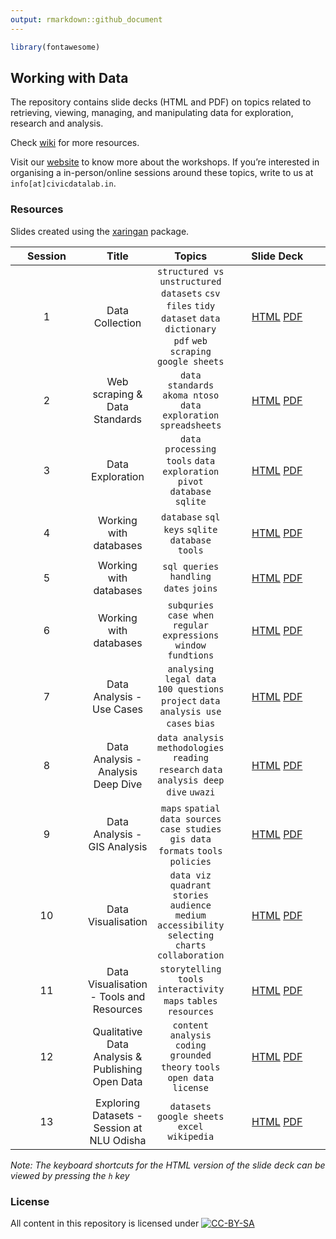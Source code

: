 ```yaml
---
output: rmarkdown::github_document
---
```



```r
library(fontawesome)
```

## Working with Data

The repository contains slide decks (HTML and PDF) on topics related to retrieving, viewing, managing, and manipulating data for exploration, research and analysis.

Check [wiki](https://github.com/CivicDataLab/Working-with-Data-Workshops/wiki/Resources) for more resources.

Visit our [website](https://civicdatalab.in/work/lawandjustice/data-workshops/) to know more about the workshops. If you're interested in organising a in-person/online sessions around these topics, write to us at `info[at]civicdatalab.in`. 


### Resources

Slides created using the [xaringan](https://github.com/yihui/xaringan) package. 

| Session | Title | Topics | Slide Deck | 
| :-----: | :---: | :--: | :--------: | 
| 1 | Data Collection | `structured vs unstructured datasets`  `csv files` `tidy dataset` `data dictionary` `pdf` `web scraping` `google sheets`| [HTML](https://civicdatalab.in/Working-with-Data-Workshops/modules/module_1_data_collection/session-1.html) [PDF](https://civicdatalab.in/Working-with-Data-Workshops/modules/module_1_data_collection/session-1.pdf) |
| 2 | Web scraping & Data Standards | `data standards` `akoma ntoso` `data exploration` `spreadsheets` | [HTML](https://civicdatalab.in/Working-with-Data-Workshops/modules/module_1_data_collection/session-2/session-2.html) [PDF](https://civicdatalab.in/Working-with-Data-Workshops/modules/module_1_data_collection/session-2/session-2.pdf) |
| 3 | Data Exploration | `data processing tools` `data exploration` `pivot` `database` `sqlite` | [HTML](https://civicdatalab.in/Working-with-Data-Workshops/modules/module_2_data_exploration/session-1.html) [PDF](https://civicdatalab.in/Working-with-Data-Workshops/modules/module_2_data_exploration/session-1.pdf) | 
| 4 | Working with databases | `database` `sql` `keys` `sqlite` `database tools` | [HTML](https://civicdatalab.in/Working-with-Data-Workshops/modules/module_2_data_exploration/session-2.html) [PDF](https://civicdatalab.in/Working-with-Data-Workshops/modules/module_2_data_exploration/session-2.pdf) |
| 5 | Working with databases | `sql queries` `handling dates` `joins` | [HTML](https://civicdatalab.in/Working-with-Data-Workshops/modules/module_2_data_exploration/session-3.html) [PDF](https://civicdatalab.in/Working-with-Data-Workshops/modules/module_2_data_exploration/session-3.pdf) | 
| 6 | Working with databases | `subquries` `case when` `regular expressions`  `window fundtions` | [HTML](https://civicdatalab.in/Working-with-Data-Workshops/modules/module_2_data_exploration/session-4.html) [PDF](https://civicdatalab.in/Working-with-Data-Workshops/modules/module_2_data_exploration/session-4.pdf) | 
| 7 | Data Analysis - Use Cases | `analysing legal data` `100 questions project` `data analysis use cases` `bias`  | [HTML](https://civicdatalab.in/Working-with-Data-Workshops/modules/module_3_data_analysis/session-1/session-1.html) [PDF](https://civicdatalab.in/Working-with-Data-Workshops/modules/module_3_data_analysis/session-1/session-1.pdf) |
| 8 | Data Analysis - Analysis Deep Dive | `data analysis methodologies` `reading research` `data analysis deep dive` `uwazi`|   [HTML](https://civicdatalab.in/Working-with-Data-Workshops/modules/module_3_data_analysis/session-2/session-2.html) [PDF](https://civicdatalab.in/Working-with-Data-Workshops/modules/module_3_data_analysis/session-2/session-2.pdf) |
| 9 | Data Analysis - GIS Analysis | `maps` `spatial data sources` `case studies` `gis data formats` `tools` `policies`| [HTML](https://docs.google.com/presentation/d/16-2zyEQI_Mn93LZ7iTcVKMG40POPGw_RThNwCsQNqls/edit?usp=sharing) [PDF](https://civicdatalab.in/Working-with-Data-Workshops/modules/module_3_data_analysis/session-3/session-3.pdf) | 
| 10 | Data Visualisation | `data viz quadrant` `stories` `audience` `medium` `accessibility` `selecting charts`  `collaboration` | [HTML](https://civicdatalab.in/Working-with-Data-Workshops/modules/module_4_data_viz/session-1/session-1.html) [PDF](https://civicdatalab.in/Working-with-Data-Workshops/modules/module_4_data_viz/session-1/session-1.pdf) |
| 11 | Data Visualisation - Tools and Resources | `storytelling` `tools` `interactivity` `maps` `tables` `resources` | [HTML](https://civicdatalab.in/Working-with-Data-Workshops/modules/module_4_data_viz/session-2/session-2.html) [PDF](https://civicdatalab.in/Working-with-Data-Workshops/modules/module_4_data_viz/session-2/session-2.pdf) | 
| 12 | Qualitative Data Analysis & Publishing Open Data | `content analysis` `coding` `grounded theory` `tools`  `open data license`  | [HTML](https://civicdatalab.in/Working-with-Data-Workshops/modules/module_5_qualitative_data_analysis/session-1.html) [PDF](https://civicdatalab.in/Working-with-Data-Workshops/modules/module_5_qualitative_data_analysis/session-1.pdf) | 
| 13 | Exploring Datasets - Session at NLU Odisha | `datasets` `google sheets` `excel` `wikipedia` | [HTML](https://civicdatalab.in/Working-with-Data-Workshops/modules/module_2_data_exploration/session_nluo.html) [PDF](https://civicdatalab.in/Working-with-Data-Workshops/modules/module_2_data_exploration/session_nluo.pdf) | 

_Note: The keyboard shortcuts for the HTML version of the slide deck can be viewed by pressing the `h` key_

### License
All content in this repository is licensed under [![CC-BY-SA](https://i.creativecommons.org/l/by-sa/4.0/88x31.png)](#license)
